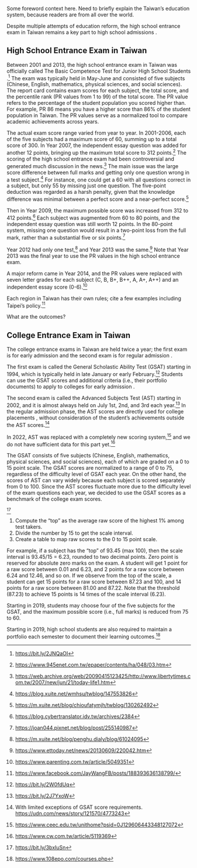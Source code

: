 Some foreword context here. Need to briefly explain the Taiwan's education system, because readers are from all over the world.  

\textcolor{red}{Brief comparison with the US college admission system}  

\textcolor{red}{Consider leveraging ChatGPT for the US part}   

Despite multiple attempts of education reform, the high school entrance exam in Taiwan remains a key part to high school admissions \cite{chen2017advancing, chen2008strategic}.  


## High School Entrance Exam in Taiwan {#HighSchool_PR}

\textcolor{red}{Focus on how the max total scores was revised over time. Don't go deep into commentaries or how the society reacted to the changes.}  

\textcolor{red}{What aggregated data does the Taiwan government publish?}  

Between 2001 and 2013, the high school entrance exam in Taiwan was officially called The Basic Competence Test for Junior High School Students \cite{chou2007schooling}.^[<https://bit.ly/2JNQaOI>] The exam was typically held in May-June and consisted of five subjects (Chinese, English, mathematics, physical sciences, and social sciences). The report card contains exam scores for each subject, the total score, and the percentile rank (PR values from 1 to 99) of the total score. The PR value refers to the percentage of the student population you scored higher than. For example, PR 86 means you have a higher score than 86% of the student population in Taiwan. The PR values serve as a normalized tool to compare academic achievements across years.   

The actual exam score range varied from year to year. In 2001-2006, each of the five subjects had a maximum score of 60, summing up to a total score of 300. In Year 2007, the independent essay question was added for another 12 points, bringing up the maximum total score to 312 points.^[<https://www.945enet.com.tw/epaper/contents/ha/048/03.htm>] The scoring of the high school entrance exam had been controversial and generated much discussion in the news.^[<https://web.archive.org/web/20090415123425/http://www.libertytimes.com.tw/2007/new/jun/21/today-life1.htm>] The main issue was the large score difference between full marks and getting only one question wrong in a test subject.^[<https://blog.xuite.net/wmhsu/twblog/147553826>] For instance, one could get a 60 with all questions correct in a subject, but only 55 by missing just one question. The five-point deduction was regarded as a harsh penalty, given that the knowledge difference was minimal between a perfect score and a near-perfect score.^[<https://m.xuite.net/blog/chioufatymjh/twblog/130262492>]   

\section*{\textcolor{red}{Unfinished below}}  

Then in Year 2009, the maximum possible score was increased from 312 to 412 points.^[<https://blog.cybertranslator.idv.tw/archives/2384>] Each subject was augmented from 60 to 80 points, and the independent essay question was still worth 12 points. In the 80-point system, missing one question would result in a two-point loss from the full mark, rather than a substantial five or six points.^[<https://joan044.pixnet.net/blog/post/255140987>]    

\textcolor{red}{What happened in 2010 and 2011, respectively?}   

\textcolor{red}{When were two opportunities given each year? When did it become only one test?}    

Year 2012 had only one test,^[<https://m.xuite.net/blog/penghu.dialy/blog/61024095>] and Year 2013 was the same.^[<https://www.ettoday.net/news/20130609/220042.htm>] Note that Year 2013 was the final year to use the PR values in the high school entrance exam.  

A major reform came in Year 2014, and the PR values were replaced with seven letter grades for each subject (C, B, B+, B++, A, A+, A++) and an independent essay score (0-6).^[<https://www.parenting.com.tw/article/5049351>]    

\textcolor{red}{How are the new letter grades used for high school admission decisions?}  

Each region in Taiwan has their own rules; cite a few examples including Taipei's policy.^[<https://www.facebook.com/JayWangFB/posts/188393636138799/>]  

What are the outcomes?  

## College Entrance Exam in Taiwan {#College_Score}

\textcolor{red}{Describe the early admission and the regular admission rules separately.}  

\textcolor{red}{What aggregated data does the Taiwan government publish?}  

The college entrance exams in Taiwan are held twice a year; the first exam is for early admission and the second exam is for regular admission \cite{chou2015higher}.   

The first exam is called the General Scholastic Ability Test (GSAT) starting in 1994, which is typically held in late January or early February.^[<https://bit.ly/2W0fdUq>] Students can use the GSAT scores and additional criteria (i.e., their portfolio documents) to apply to colleges for early admission \cite{hsieh2019preliminary}.

The second exam is called the Advanced Subjects Test (AST) starting in 2002, and it is almost always held on July 1st, 2nd, and 3rd each year.^[<https://bit.ly/2J7YxoW>] In the regular admission phase, the AST scores are directly used for college placements \cite{shy2021comparison}, without consideration of the student's achievements outside the AST scores.^[With limited exceptions of GSAT score requirements. <https://udn.com/news/story/121570/4773243>]     

\textcolor{red}{Elaborate on the new regular admission rules starting in 2022}   

In 2022, AST was replaced with a completely new scoring system,^[<https://www.ceec.edu.tw/unithome?psid=0J129606443348127072>] and we do not have sufficient data for this part yet.^[<https://www.cw.com.tw/article/5119369>]   


\textcolor{red}{Continue writing below}  

The GSAT consists of five subjects (Chinese, English, mathematics, physical sciences, and social sciences), each of which are graded on a 0 to 15 point scale. The GSAT scores are normalized to a range of 0 to 75, regardless of the difficulty level of GSAT each year. On the other hand, the scores of AST can vary widely because each subject is scored separately from 0 to 100. Since the AST scores fluctuate more due to the difficulty level of the exam questions each year, we decided to use the GSAT scores as a benchmark of the college exam scores.  

\textcolor{red}{How is the 0 to 15 point scale calculated?}^[<https://bit.ly/3bxIuSn>]    

1. Compute the "top" as the average raw score of the highest 1% among test takers.
2. Divide the number by 15 to get the scale interval.
3. Create a table to map raw scores to the 0 to 15 point scale.

For example, if a subject has the "top" of 93.45 (max 100), then the scale interval is 93.45/15 = 6.23, rounded to two decimal points. Zero point is reserved for absolute zero marks on the exam. A student will get 1 point for a raw score between 0.01 and 6.23, and 2 points for a raw score between 6.24 and 12.46, and so on. If we observe from the top of the scale, a student can get 15 points for a raw score between 87.23 and 100, and 14 points for a raw score between 81.00 and 87.22. Note that the threshold (87.23) to achieve 15 points is 14 times of the scale interval (6.23).   

Starting in 2019, students may choose four of the five subjects for the GSAT, and the maximum possible score (i.e., full marks) is reduced from 75 to 60.  

Starting in 2019, high school students are also required to maintain a portfolio each semester to document their learning outcomes.^[<https://www.108epo.com/courses.php>]  